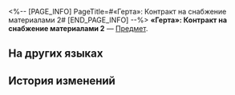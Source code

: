 <%-- [PAGE_INFO]
PageTitle=#«Герта»: Контракт на снабжение материалами&nbsp;2#
[END_PAGE_INFO] --%>
{{Предмет Инфобокс
|id          = 310010
|Изображение = Предмет «Герта»- Контракт на снабжение материалами&nbsp;2.png
|Тип         = 
|Инвентарь   = Ценные предметы
|Редкость    = 4
|Эффект      = 
|Описание    = Договор о взаимопомощи между Гертой и экспрессом. Она поможет экспрессу, когда сможет, в обмен на сокровища, найденные на Пути Освоения.
}}
'''«Герта»: Контракт на снабжение материалами&nbsp;2''' — [[Предмет]].

==На других языках==
{{На других языках
|en   = Herta Contract: Resource Supply V2
|zhs  = 黑塔&nbsp;•&nbsp;材料支持协议V2
|zht  = 黑塔•素材支援協議V2
|ja   = ヘルタ・素材支持協定V2
|ko   = 헤르타 • 재료 지원 협의 V2
|es   = Herta - Contrato de apoyo material V2
|fr   = Contrat d'approvisionnement en ressources de Herta V2
|ru   = «Герта»: Контракт на снабжение материалами&nbsp;2
|th   = Herta - สนับสนุนเสบียงวัสดุ V2
|vi   = Herta - Thoả Thuận Hỗ Trợ Nguyên Liệu V2
|de   = Hertas Vertrag – Ressourcenversorgung V2
|id   = Herta Contract: Resource Supply V2
|pt   = Contrato de Herta: Reabastecimento de Recursos V2
}}

==История изменений==
{{История изменений|3.5}}